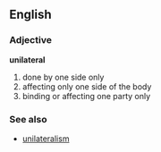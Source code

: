 ==English==
===Adjective===
'''unilateral'''
# done by one side only
# affecting only one side of the body
# binding or affecting one party only

===See also===
*[[unilateralism]]